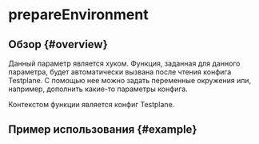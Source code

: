 
# prepareEnvironment

## Обзор {#overview}

Данный параметр является хуком. Функция, заданная для данного параметра, будет автоматически вызвана после чтения конфига Testplane. С помощью нее можно задать переменные окружения или, например, дополнить какие-то параметры конфига.

Контекстом функции является конфиг Testplane.

## Пример использования {#example}

<PrepareEnvironmentExample />
